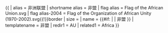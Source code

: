 {{ {{{1<noinclude>|country showdata</noinclude>}}}
| alias = 非洲联盟
| shortname alias = 非盟
| flag alias = Flag of the African Union.svg
| flag alias-2004 = Flag of the Organization of African Unity (1970-2002).svg{{!}}border
| size = {{{size|}}}
| name = {{#if: {{{name|}}} | {{{name|}}} | 非盟 }}
<noinclude>
| templatename = 非盟
| redir1 = AU
| related1 = Africa
</noinclude>
}}